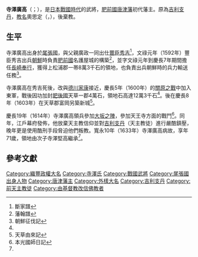 {{Infobox officeholder 
| name= 寺澤廣高
| image= 
| caption= 
| order=[[唐津藩|唐津藩]]第1代藩主
| term_start=1593年
| term_end=1633年
| predecessor= 
| successor= [[寺澤堅高|寺澤堅高]]
| birth_date=1563年<br />（永禄6年）
| birth_place= 
| death_date={{Death date and age|1633|5|18|1563}}<br />（寬永10年4月11日）
| death_place= 
| module = {{日本武士 |child=yes
| 改名 = 
| 別名 = 忠次郎（通称）、正成、定政、廣忠
| 諡号 = 
| 神号 = 
| 戒名 = 前志州大守休甫宗可居士
| 霊名 = 奧思定（Agostinho）
| 墓所 = 
| 官位 = [[從四位|從四位下]][[志摩國|志摩守]]
| 幕府 = [[江戶幕府|江戶幕府]]
| 主君 = 
| 藩   = 
| 氏族 = [[寺澤氏|寺澤氏]]
| 父 = [[寺澤廣政|寺澤廣政]]
| 姐 = [[今井貞舊|今井貞舊]]室
| 弟 = 半三郎
| 妻   = '''[[妻木貞德|妻木貞德]]之女'''
| 子   = [[寺澤忠晴|忠晴]]、'''[[寺澤堅高|堅高]]'''
| 女   = [[戶川正安|戶川正安]]正室、久昌院、[[水谷勝隆|水谷勝隆]]繼室
| 特記事項 = 
 }}
}}
'''寺澤廣高'''（{{jpn|j=寺沢 広高|hg=てらざわ ひろたか|rm=Terazawa Hirotaka}}；{{bd|1563年||1633年|5月18日|}}），是[[日本戰國時代|日本戰國時代]]的武將，[[肥前國|肥前國]][[唐津藩|唐津藩]]初代藩主。原為[[吉利支丹|吉利支丹]]，[[教名|教名]]奧思定（{{lang-pt|Agostinho}}，{{lang-ja|アゴスティニョ}}），後棄教。

==生平==
寺澤廣高出身於[[尾張國|尾張國]]，與父親廣政一同出仕[[豐臣秀吉|豐臣秀吉]]<ref>斷家譜</ref>，文祿元年（1592年）豐臣秀吉出兵[[朝鮮|朝鮮]]時負責[[肥前國|肥前國]]名護屋城的構築<ref name="#1">藩翰譜</ref>，並字文祿元年到慶長7年期間擔任[[長崎奉行|長崎奉行]]，獲得上松浦郡一帯8萬3千石的領地，也負責出兵朝鮮時的兵力輸送任務<ref>朝鮮征伐記</ref>。

寺澤廣高在秀吉死後，改與[[德川家康|德川家康]]接近，慶長5年（1600年）的[[關原之戰|關原之戰]]中加入東軍，戰後因功加封[[肥後國|肥後國]]天草一郡4萬石，領地石高達12萬3千石<ref name="#1"/>。後在慶長8年（1603年）在天草郡富岡另築新城<ref>天草由來記</ref>。

慶長19年（1614年）寺澤廣高領兵參加[[大坂之陣|大坂之陣]]，參加天王寺方面的戰鬥<ref>本光國師日記</ref>。同年，江戶幕府發佈{{link-ja|禁教令|禁教令}}，他放棄天主教信仰並對[[吉利支丹|吉利支丹]]（天主教徒）進行嚴酷鎮壓，晚年更是使用酷刑手段脅迫他們叛教。寬永10年（1633年）寺澤廣高病故，享年71歲，領地由次子寺澤堅高繼承<ref name="#1"/>。

==參考文獻==
{{reflist}}

{{唐津藩主}}
[[Category:織豐政權大名|Category:織豐政權大名]]
[[Category:寺澤氏|Category:寺澤氏]]
[[Category:戰國武將|Category:戰國武將]]
[[Category:尾張國出身人物|Category:尾張國出身人物]]
[[Category:唐津藩主|Category:唐津藩主]]
[[Category:外樣大名|Category:外樣大名]]
[[Category:吉利支丹|Category:吉利支丹]]
[[Category:前天主教徒|Category:前天主教徒]]
[[Category:由基督教改信佛教者|Category:由基督教改信佛教者]]